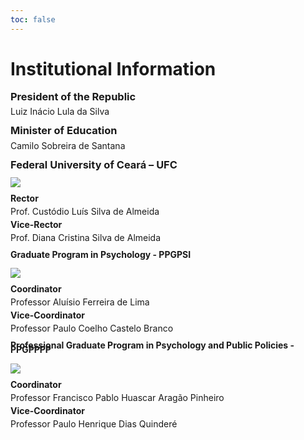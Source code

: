 ```yaml
---
toc: false
---
```


# Institutional Information {.unnumbered .unlisted}

::: {style="line-height: 0.5;"}
### President of the Republic

Luiz Inácio Lula da Silva

### Minister of Education

Camilo Sobreira de Santana

### Federal University of Ceará – UFC

::: column-margin
[![](./imagens/brasao1_horizontal_cor_300dpi.png){fig-alt="The image shows the coat of arms of the Federal University of Ceará. The coat of arms consists of a blue shield with a golden diagonal band containing three green stars. Above the band, there are three torches with lit flames. Below the shield, there is a banner with the Latin motto 'VIRTUS UNITA FORTIOR' (Virtue united is stronger). The inscription 'UNIVERSIDADE FEDERAL DO CEARÁ' is positioned horizontally next to the shield, in uppercase letters and in black. The design is formal and represents the educational institution's visual identity, suggesting tradition and academic seriousness."}](https://www.ufc.br/)
:::

**Rector**

Prof. Custódio Luís Silva de Almeida

**Vice-Rector**

Prof. Diana Cristina Silva de Almeida

#### **Graduate Program in Psychology - PPGPSI**

::: column-margin
[![](./imagens/ppgpsi.png){fig-alt="The image shows the visual identity of the Graduate Program in Psychology at the Federal University of Ceará. On the left, the university's coat of arms, with three lit torches on a blue background, a golden band with three green stars, and the motto 'VIRTUS UNITA FORTIOR' on a white banner at the bottom. On the right, the text 'UNIVERSIDADE FEDERAL DO CEARÁ' in large, uppercase black letters and below, in smaller font size, 'PROGRAMA DE PÓS-GRADUAÇÃO EM PSICOLOGIA', centered relative to the text above. The set conveys the association of the specific academic program with the higher education institution."}](https://pospsi.ufc.br/pt/)
:::

**Coordinator**

Professor Aluísio Ferreira de Lima

**Vice-Coordinator**

Professor Paulo Coelho Castelo Branco

#### **Professional Graduate Program in Psychology and Public Policies - PPGPPPP**

::: column-margin
[![](./imagens/ppgpppp.png){fig-alt="The image shows the visual identity of the Professional Master's Program in Psychology and Public Policies at the Federal University of Ceará. On the left side, there is the university's coat of arms, with three lit torches on a blue shield, decorated with three green stars and surrounded by a band with the motto 'VIRTUS UNITA FORTIOR'. On the right, in large black letters, it says 'UNIVERSIDADE FEDERAL DO CEARÁ' and below, in slightly smaller font size, the name of the program: 'PROGRAMA DE PÓS-GRADUAÇÃO PROFISSIONAL EM PSICOLOGIA E POLÍTICAS PÚBLICAS', centered relative to the university's name above. The composition of the text and coat of arms conveys formality and associates the specified program with the educational institution."}](https://psipolpublicas.ufc.br/pt/)
:::

**Coordinator**

Professor Francisco Pablo Huascar Aragão Pinheiro

**Vice-Coordinator**

Professor Paulo Henrique Dias Quinderé
:::
